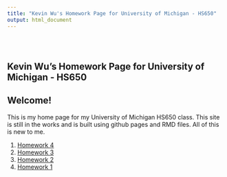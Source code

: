 ```yaml
---
title: "Kevin Wu's Homework Page for University of Michigan - HS650"
output: html_document
---
```


<style type="text/css">
.title {
  display: none;
}
</style>

<div class="row" style="padding-top: 30px;">

# **Kevin Wu's Homework Page for University of Michigan - HS650**

## Welcome!

This is my home page for my University of Michigan HS650 class.  This site is still in the works and is built using github pages and RMD files.  All of this is new to me.

1. [Homework 4](/UMich-HS650/hw4.html)
2. [Homework 3](/UMich-HS650/hw3.html)
3. [Homework 2](/UMich-HS650/hw2.html)
4. [Homework 1](/UMich-HS650/hw1.html)


</div>